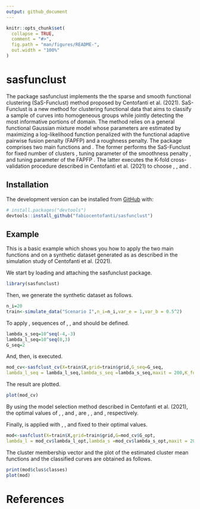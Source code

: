 ```yaml
---
output: github_document
---
```


<!-- README.md is generated from README.Rmd. Please edit that file -->

```r
knitr::opts_chunk$set(
  collapse = TRUE,
  comment = "#>",
  fig.path = "man/figures/README-",
  out.width = "100%"
)
```

# sasfunclust

<!-- badges: start -->
<!-- badges: end -->

The package  sasfunclust implements the the sparse and smooth functional clustering (SaS-Funclust) method proposed by Centofanti et al. (2021).
SaS-Funclust is a new method for clustering functional data that aims to classify a sample of curves into homogeneous groups while jointly detecting the most informative portions of domain.
The method relies on a general functional Gaussian mixture model whose parameters are estimated by maximizing a log-likelihood function penalized with the functional adaptive pairwise fusion penalty (FAPFP) and a roughness penalty.
The package comprises two main functions \code{sasfclust} and \code{sasfclust_cv}. 
The former performs the SaS-Funclust for fixed number of clusters \eqn{G}, tuning parameter of the smoothness penalty \eqn{\lambda_s}, and tuning parameter of the FAPFP \eqn{\lambda_l}.
The latter executes the K-fold cross-validation procedure  described in Centofanti et al. (2021) to   choose  \eqn{G}, \eqn{\lambda_s}, and \eqn{\lambda_l}.

## Installation



The development version can be installed from [GitHub](https://github.com/) with:

``` r
# install.packages("devtools")
devtools::install_github("fabiocentofanti/sasfunclust")
```
## Example


This is a basic example which shows you how to apply the two main functions \code{sasfclust} and \code{sasfclust_cv} on a synthetic dataset generated as as described in the simulation study of Centofanti et al. (2021).



We start by loading and attaching the sasfunclust package.
```r
library(sasfunclust)
```

Then, we generate the synthetic dataset as follows.
```r
n_i=20
train<-simulate_data("Scenario I",n_i=n_i,var_e = 1,var_b = 0.5^2)
```

To apply \code{sasfclust_cv},  sequences of \eqn{G}, \eqn{\lambda_s}, and \eqn{\lambda_l} should be defined.
```r
lambda_s_seq=10^seq(-4,-3)
lambda_l_seq=10^seq(0,3)
G_seq=2
```
And, then, \code{sasfclust_cv} is executed.
```r
mod_cv<-sasfclust_cv(X=train$X,grid=train$grid,G_seq=G_seq,
lambda_l_seq = lambda_l_seq,lambda_s_seq =lambda_s_seq,maxit = 200,K_fold = 5,q=30,ncores=8)
```

The result are plotted.
```r
plot(mod_cv)
```
By using the model selection method described in Centofanti et al. (2021), the optimal values of \eqn{G}, \eqn{\lambda_s}, and \eqn{\lambda_l}, are \eqn{2}, \eqn{10^-4}, and \eqn{10^2}, respectively.

Finally, \code{sasfclust} is applied with \eqn{G}, \eqn{\lambda_s}, and \eqn{\lambda_l} fixed to their optimal values.
```r
mod<-sasfclust(X=train$X,grid=train$grid,G=mod_cv$G_opt,
lambda_l = mod_cv$lambda_l_opt,lambda_s =mod_cv$lambda_s_opt,maxit = 200,q=30)
```
The cluster membership vector and the plot of the estimated cluster mean functions and the classified curves are obtained as follows.
```r
print(mod$clus$classes)
plot(mod)
```
# References


